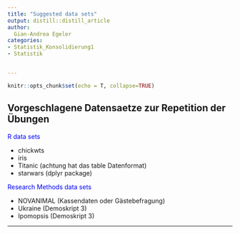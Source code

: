 ```yaml
---
title: "Suggested data sets"
output: distill::distill_article
author:
  Gian-Andrea Egeler
categories:
- Statistik_Konsolidierung1
- Statistik


---
```


```r
knitr::opts_chunk$set(echo = T, collapse=TRUE)
```

## Vorgeschlagene Datensaetze zur Repetition der Übungen

<span style="color:blue">R data sets</span> 

* chickwts
* iris
* Titanic (achtung hat das table Datenformat)
* starwars (dplyr package)

<span style="color:blue">Research Methods data sets</span>  

* NOVANIMAL (Kassendaten oder Gästebefragung)
* Ukraine (Demoskript 3)
* Ipomopsis (Demoskript 3)

*******
